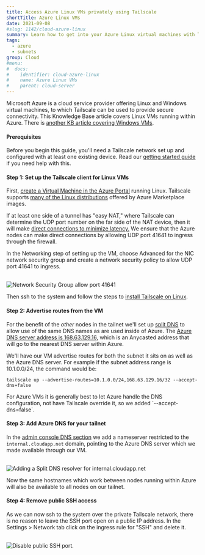 ```yaml
---
title: Access Azure Linux VMs privately using Tailscale
shortTitle: Azure Linux VMs
date: 2021-09-08
#slug: 1142/cloud-azure-linux
summary: Learn how to get into your Azure Linux virtual machines with Tailscale.
tags:
  - azure
  - subnets
group: Cloud
#menu:
#  docs:
#    identifier: cloud-azure-linux
#    name: Azure Linux VMs
#    parent: cloud-server
---
```


Microsoft Azure is a cloud service provider offering Linux and Windows virtual machines, to
which Tailscale can be used to provide secure connectivity. This Knowledge Base article
covers Linux VMs running within Azure. There is
[another KB article covering Windows VMs](/kb/1143/azure-windows).

#### Prerequisites

Before you begin this guide, you'll need a Tailscale network set up and
configured with at least one existing device. Read our [getting started guide](/kb/1017/install)
if you need help with this.

#### Step 1: Set up the Tailscale client for Linux VMs

First, [create a Virtual Machine in the Azure Portal](https://portal.azure.com/#blade/HubsExtension/BrowseResource/resourceType/Microsoft.Compute%2FVirtualMachines)
running Linux. Tailscale supports [many of the Linux distributions](/kb/1031/install-linux/)
offered by Azure Marketplace images.

If at least one side of a tunnel has "easy NAT," where Tailscale can determine the UDP port
number on the far side of the NAT device, then it will make
[direct connections to minimize latency.](/blog/how-tailscale-works/)
We ensure that the Azure nodes can make direct connections by allowing UDP port 41641 to
ingress through the firewall.

In the Networking step of setting up the VM, choose Advanced for the NIC network security group
and create a network security policy to allow UDP port 41641 to ingress.

<br />
<Image
  width={1309}
  height={1338}
  src="/images/solutions/cloud-azure-linux/network-security-group.jpg"
  class="bordered"
  alt="Network Security Group allow port 41641"
/>

Then ssh to the system and follow the steps to
[install Tailscale on Linux](/kb/1031/install-linux/).

#### Step 2: Advertise routes from the VM

For the benefit of the _other_ nodes in the tailnet we'll set up
[split DNS](/kb/1054/dns/#using-dns-settings-in-the-admin-panel) to allow
use of the same DNS names as are used inside of Azure. The
[Azure DNS server address is 168.63.129.16](https://docs.microsoft.com/en-us/azure/virtual-network/virtual-networks-name-resolution-for-vms-and-role-instances#azure-provided-name-resolution), which is an Anycasted address that will go
to the nearest DNS server within Azure.

We'll have our VM advertise routes for both the subnet it sits on as well as the Azure DNS
server. For example if the subnet address range is 10.1.0.0/24, the command would be:

```shell
tailscale up --advertise-routes=10.1.0.0/24,168.63.129.16/32 --accept-dns=false
```

<Note>
  For Azure VMs it is generally best to let Azure handle the DNS configuration, not have Tailscale
  override it, so we added `--accept-dns=false`.
</Note>

#### Step 3: Add Azure DNS for your tailnet

In the [admin console DNS section](https://login.tailscale.com/admin/dns) we add a nameserver
restricted to the `internal.cloudapp.net` domain, pointing to the Azure DNS server which we
made available through our VM.

<br />
<Image
  src="/images/solutions/cloud-azure-linux/azure-add-DNS.jpg"
  alt="Adding a Split DNS resolver for internal.cloudapp.net"
  width={1280}
  height={1188}
/>

Now the same hostnames which work between nodes running within Azure will also be available
to all nodes on our tailnet.

#### Step 4: Remove public SSH access

As we can now ssh to the system over the private Tailscale network, there is no reason to leave
the SSH port open on a public IP address. In the Settings > Network tab click on the ingress
rule for "SSH" and delete it.

<br />
<Image
  src="/images/solutions/cloud-azure-linux/azure-disable-ssh.jpg"
  class="bordered"
  alt="Disable public SSH port."
  width={1200}
  height={542}
/>

